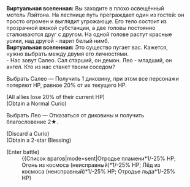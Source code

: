 {{Диалог Начало}}
:'''Виртуальная вселенная:''' Вы заходите в плохо освещённый мотель Лэйтона. На лестнице путь преграждает один из гостей: он просто огромен и выглядит угрожающе. Его тело состоит из прозрачной вязкой субстанции, а две головы постоянно сталкиваются друг с другом. На одной голове растут красные усики, над другой - парит белый нимб.
:'''Виртуальная вселенная:''' Это существо пугает вас. Кажется, нужно выбрать между двумя его личностями.
:- Нас зовут Салео. Сал старший, он демон. Лео - младший, он ангел. Кто из нас станет твоим соседом?
:{{Диалог|Звезда}} Выбрать Салео &mdash; Получить 1 диковину, при этом все персонажи потеряют НР, равное 20% от их текущего НР.
:;(All allies lose 20% of their current HP)
:;(Obtain a Normal Curio)
:{{Диалог|Звезда}} Выбрать Лео &mdash; Отказаться от диковины и получить благословение 2★.
:;(Discard a Curio)
:;(Obtain a 2-star Blessing)
:{{SU Special Dialogue|Эрудиция|Избавиться от этих надоедливых соседей|Вступить в тяжёлый бой и получить за победу благословения 3★: 1, диковины: 2.}}
:;(Enter battle)
::{{Список врагов|mode=sent|Отродье пламени*1/-25% НР; Огонь из космоса (неисправный)*1/-25% НР; Лёд из космоса (неисправный)*1/-25% НР; Отродье льда*1/-25% НР}
{{Диалог Конец}}